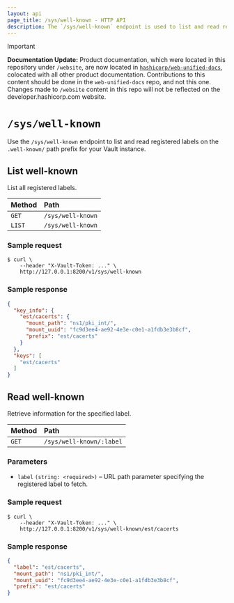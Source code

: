 ```yaml
---
layout: api
page_title: /sys/well-known - HTTP API
description: The `/sys/well-known` endpoint is used to list and read registered .well-known labels in Vault.
---
```


> [!IMPORTANT]  
> **Documentation Update:** Product documentation, which were located in this repository under `/website`, are now located in [`hashicorp/web-unified-docs`](https://github.com/hashicorp/web-unified-docs), colocated with all other product documentation. Contributions to this content should be done in the `web-unified-docs` repo, and not this one. Changes made to `/website` content in this repo will not be reflected on the developer.hashicorp.com website.

# `/sys/well-known`

Use the `/sys/well-known` endpoint to list and read registered labels on the `.well-known/` path prefix for your Vault instance.

## List well-known

List all registered labels.

| Method | Path              |
|:-------|:------------------|
| `GET`  | `/sys/well-known` |
| `LIST` | `/sys/well-known` |

### Sample request

```shell-session
$ curl \
    --header "X-Vault-Token: ..." \
    http://127.0.0.1:8200/v1/sys/well-known
```

### Sample response

```json
{
  "key_info": {
    "est/cacerts": {
      "mount_path": "ns1/pki_int/",
      "mount_uuid": "fc9d3ee4-ae92-4e3e-c0e1-a1fdb3e3b8cf",
      "prefix": "est/cacerts"
    }
  },
  "keys": [
    "est/cacerts"
  ]
}
```

## Read well-known

Retrieve information for the specified label.

| Method | Path                     |
| :----- |:-------------------------|
| `GET`  | `/sys/well-known/:label` |

### Parameters

- `label` `(string: <required>)` – URL path parameter specifying the registered label to fetch.

### Sample request

```shell-session
$ curl \
    --header "X-Vault-Token: ..." \
    http://127.0.0.1:8200/v1/sys/well-known/est/cacerts
```

### Sample response

```json
{
  "label": "est/cacerts",
  "mount_path": "ns1/pki_int/",
  "mount_uuid": "fc9d3ee4-ae92-4e3e-c0e1-a1fdb3e3b8cf",
  "prefix": "est/cacerts"
}
```
